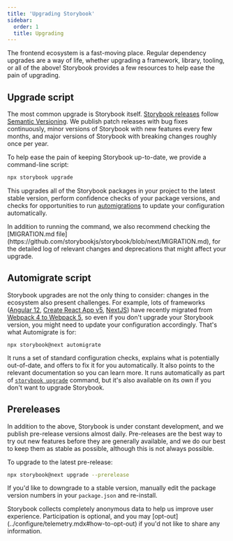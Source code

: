 ```yaml
---
title: 'Upgrading Storybook'
sidebar:
  order: 1
  title: Upgrading
---
```


The frontend ecosystem is a fast-moving place. Regular dependency upgrades are a way of life, whether upgrading a framework, library, tooling, or all of the above! Storybook provides a few resources to help ease the pain of upgrading.

## Upgrade script

The most common upgrade is Storybook itself. [Storybook releases](https://storybook.js.org/releases) follow [Semantic Versioning](https://semver.org/). We publish patch releases with bug fixes continuously, minor versions of Storybook with new features every few months, and major versions of Storybook with breaking changes roughly once per year.

To help ease the pain of keeping Storybook up-to-date, we provide a command-line script:

```sh
npx storybook upgrade
```

This upgrades all of the Storybook packages in your project to the latest stable version, perform confidence checks of your package versions, and checks for opportunities to run [automigrations](#automigrate) to update your configuration automatically.

<div class="aside">
  In addition to running the command, we also recommend checking the [MIGRATION.md file](https://github.com/storybookjs/storybook/blob/next/MIGRATION.md), for the detailed log of relevant changes and deprecations that might affect your upgrade.
</div>

## Automigrate script

Storybook upgrades are not the only thing to consider: changes in the ecosystem also present challenges. For example, lots of frameworks ([Angular 12](https://angular.io/guide/updating-to-version-12#breaking-changes-in-angular-version-12), [Create React App v5](https://github.com/facebook/create-react-app/pull/11201), [NextJS](https://nextjs.org/docs/upgrading#webpack-5)) have recently migrated from [Webpack 4 to Webpack 5](https://webpack.js.org/migrate/5/), so even if you don't upgrade your Storybook version, you might need to update your configuration accordingly. That's what Automigrate is for:

```
npx storybook@next automigrate
```

It runs a set of standard configuration checks, explains what is potentially out-of-date, and offers to fix it for you automatically. It also points to the relevant documentation so you can learn more. It runs automatically as part of [`storybook upgrade`](#upgrade-script) command, but it's also available on its own if you don't want to upgrade Storybook.

## Prereleases

In addition to the above, Storybook is under constant development, and we publish pre-release versions almost daily. Pre-releases are the best way to try out new features before they are generally available, and we do our best to keep them as stable as possible, although this is not always possible.

To upgrade to the latest pre-release:

```sh
npx storybook@next upgrade --prerelease
```

If you'd like to downgrade to a stable version, manually edit the package version numbers in your `package.json` and re-install.

<div class="aside">
  Storybook collects completely anonymous data to help us improve user experience. Participation is optional, and you may [opt-out](../configure/telemetry.mdx#how-to-opt-out) if you'd not like to share any information.
</div>
